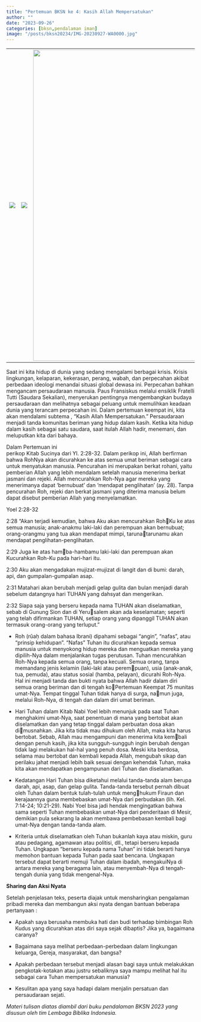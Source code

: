 ```yaml
---
title: "Pertemuan BKSN ke 4: Kasih Allah Mempersatukan"
author: ""
date: "2023-09-26"
categories: [bksn,pendalaman iman]
image: "/posts/bksn20234/IMG-20230927-WA0000.jpg"
---
```


|                                               |                                                 |                                                              |
|-----------------------------------------------|-------------------------------------------------|--------------------------------------------------------------|
| ![](/posts/bksn20234/IMG-20230926-WA0080.jpg) | ![](/posts/bksn20234/IMG-20230926-WA0076_1.jpg) | ![](/posts/bksn20234/IMG-20230926-WA0065_1.jpg){width="832"} |

Saat ini kita hidup di dunia yang sedang mengalami berbagai krisis. Krisis lingkungan, kelaparan, kekerasan, perang, wabah, dan perpecahan akibat perbedaan ideologi menandai situasi global dewasa ini. Perpecahan bahkan mengancam persaudaraan manusia. Paus Fransiskus melalui ensiklik Fratelli Tutti (Saudara Sekalian), menyerukan pentingnya mengembangkan budaya persaudaraan dan melihatnya sebagai peluang untuk memulihkan keadaan dunia yang terancam perpecahan ini. Dalam pertemuan keempat ini, kita akan mendalami subtema , "Kasih Allah Mempersatukan." Persaudaraan menjadi tanda komunitas beriman yang hidup dalam kasih. Ketika kita hidup dalam kasih sebagai satu saudara, saat itulah Allah hadir, menemani, dan meluputkan kita dari bahaya.

Dalam Pertemuan ini\
perikop Kitab Sucinya dari Yl. 2:28-32. Dalam perikop ini, Allah berfirman bahwa RohNya akan dicurahkan ke atas semua umat beriman sebagai cara untuk menyatukan manusia. Pencurahan ini merupakan berkat rohani, yaitu pemberian Allah yang lebih mendalam setelah manusia menerima berkat jasmani dan rejeki. Allah mencurahkan Roh-Nya agar mereka yang menerimanya dapat 'bernubuat' dan 'mendapat penglihatan' (ay. 28). Tanpa pencurahan Roh, rejeki dan berkat jasmani yang diterima manusia belum dapat disebut pemberian Allah yang menyelamatkan.

Yoel 2:28-32

2:28 "Akan terjadi kemudian, bahwa Aku akan mencurahkan RohKu ke atas semua manusia; anak-anakmu laki-laki dan perempuan akan bernubuat; orang-orangmu yang tua akan mendapat mimpi, tarunatarunamu akan mendapat penglihatan-penglihatan.

2:29 Juga ke atas hamba-hambamu laki-laki dan perempuan akan Kucurahkan Roh-Ku pada hari-hari itu.

2:30 Aku akan mengadakan mujizat-mujizat di langit dan di bumi: darah, api, dan gumpalan-gumpalan asap.

2:31 Matahari akan berubah menjadi gelap gulita dan bulan menjadi darah sebelum datangnya hari TUHAN yang dahsyat dan mengerikan.

2:32 Siapa saja yang berseru kepada nama TUHAN akan diselamatkan, sebab di Gunung Sion dan di Yerusalem akan ada keselamatan; seperti yang telah difirmankan TUHAN, setiap orang yang dipanggil TUHAN akan termasuk orang-orang yang terluput."

-   Roh (rûaḥ dalam bahasa Ibrani) dipahami sebagai "angin", "nafas", atau "prinsip kehidupan". "Nafas" Tuhan itu dicurahkan kepada semua manusia untuk menyokong hidup mereka dan menguatkan mereka yang dipilih-Nya dalam menjalankan tugas perutusan. Tuhan mencurahkan Roh-Nya kepada semua orang, tanpa kecuali. Semua orang, tanpa memandang jenis kelamin (laki-laki atau perempuan), usia (anak-anak, tua, pemuda), atau status sosial (hamba, pelayan), dicurahi Roh-Nya. Hal ini menjadi tanda dan bukti nyata bahwa Allah hadir dalam diri semua orang beriman dan di tengah koPertemuan Keempat 75 munitas umat-Nya. Tempat tinggal Tuhan tidak hanya di surga, namun juga, melalui Roh-Nya, di tengah dan dalam diri umat beriman.

-   Hari Tuhan dalam Kitab Nabi Yoel lebih menunjuk pada saat Tuhan menghakimi umat-Nya, saat penentuan di mana yang bertobat akan diselamatkan dan yang tetap tinggal dalam perbuatan dosa akan dimusnahkan. Jika kita tidak mau dihukum oleh Allah, maka kita harus bertobat. Sebab, Allah mau mengampuni dan menerima kita kembali dengan penuh kasih, jika kita sungguh-sungguh ingin berubah dengan tidak lagi melakukan hal-hal yang penuh dosa. Meski kita berdosa, selama mau bertobat dan kembali kepada Allah, mengubah sikap dan perilaku jahat menjadi lebih baik sesuai dengan kehendak Tuhan, maka kita akan mendapatkan pengampunan dari Tuhan dan diselamatkan.

-   Kedatangan Hari Tuhan bisa diketahui melalui tanda-tanda alam berupa darah, api, asap, dan gelap gulita. Tanda-tanda tersebut pernah dibuat oleh Tuhan dalam bentuk tulah-tulah untuk menghukum Firaun dan kerajaannya guna membebaskan umat-Nya dari perbudakan (lih. Kel. 7:14-24; 10:21-29). Nabi Yoel bisa jadi hendak mengingatkan bahwa sama seperti Tuhan membebaskan umat-Nya dari penderitaan di Mesir, demikian pula sekarang Ia akan membawa pembebasan kembali bagi umat-Nya dengan tanda-tanda alam.

-   Kriteria untuk diselamatkan oleh Tuhan bukanlah kaya atau miskin, guru atau pedagang, agamawan atau politisi, dll., tetapi berseru kepada Tuhan. Ungkapan "berseru kepada nama Tuhan" ini tidak berarti hanya memohon bantuan kepada Tuhan pada saat bencana. Ungkapan tersebut dapat berarti memuji Tuhan dalam ibadah, mengakuiNya di antara mereka yang beragama lain, atau menyembah-Nya di tengah-tengah dunia yang tidak mengenal-Nya.

**Sharing dan Aksi Nyata**

Setelah penjelasan teks, peserta diajak untuk mensharingkan pengalaman pribadi mereka dan membangun aksi nyata dengan bantuan beberapa pertanyaan :

-   Apakah saya berusaha membuka hati dan budi terhadap bimbingan Roh Kudus yang dicurahkan atas diri saya sejak dibaptis? Jika ya, bagaimana caranya?

-   Bagaimana saya melihat perbedaan-perbedaan dalam lingkungan keluarga, Gereja, masyarakat, dan bangsa?

-   Apakah perbedaan tersebut menjadi alasan bagi saya untuk melakukkan pengkotak-kotakan atau justru sebaliknya saya mampu melihat hal itu sebagai cara Tuhan mempersatukan manusia?

-   Kesulitan apa yang saya hadapi dalam menjalin persatuan dan persaudaraan sejati.

*Materi tulisan diatas diambil dari buku pendalaman BKSN 2023 yang disusun oleh tim Lembaga Biblika Indonesia.*
